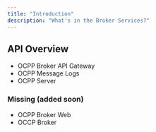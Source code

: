 ```yaml
---
title: "Introduction"
description: "What's in the Broker Services?"
---
```


## API Overview
- OCPP Broker API Gateway
- OCPP Message Logs
- OCPP Server

### Missing (added soon)
- OCPP Broker Web 
- OCCP Broker 


